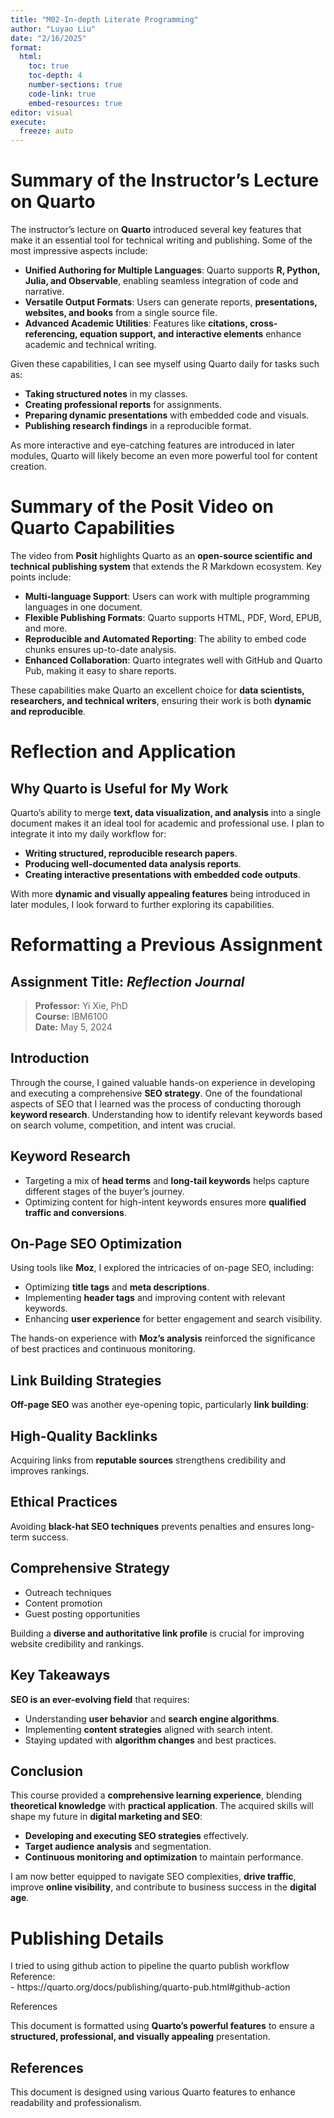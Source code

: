 ```yaml
---
title: "M02-In-depth Literate Programming"
author: "Luyao Liu"
date: "2/16/2025"
format: 
  html: 
    toc: true
    toc-depth: 4
    number-sections: true
    code-link: true
    embed-resources: true
editor: visual
execute: 
  freeze: auto
---
```


# Summary of the Instructor's Lecture on Quarto

The instructor’s lecture on **Quarto** introduced several key features that make it an essential tool for technical writing and publishing. Some of the most impressive aspects include:

-   **Unified Authoring for Multiple Languages**: Quarto supports **R, Python, Julia, and Observable**, enabling seamless integration of code and narrative.
-   **Versatile Output Formats**: Users can generate reports, **presentations, websites, and books** from a single source file.
-   **Advanced Academic Utilities**: Features like **citations, cross-referencing, equation support, and interactive elements** enhance academic and technical writing.

Given these capabilities, I can see myself using Quarto daily for tasks such as:

-   **Taking structured notes** in my classes.
-   **Creating professional reports** for assignments.
-   **Preparing dynamic presentations** with embedded code and visuals.
-   **Publishing research findings** in a reproducible format.

As more interactive and eye-catching features are introduced in later modules, Quarto will likely become an even more powerful tool for content creation.

# Summary of the Posit Video on Quarto Capabilities

The video from **Posit** highlights Quarto as an **open-source scientific and technical publishing system** that extends the R Markdown ecosystem. Key points include:

::: callout-note
-   **Multi-language Support**: Users can work with multiple programming languages in one document.
-   **Flexible Publishing Formats**: Quarto supports HTML, PDF, Word, EPUB, and more.
-   **Reproducible and Automated Reporting**: The ability to embed code chunks ensures up-to-date analysis.
-   **Enhanced Collaboration**: Quarto integrates well with GitHub and Quarto Pub, making it easy to share reports.
:::

These capabilities make Quarto an excellent choice for **data scientists, researchers, and technical writers**, ensuring their work is both **dynamic and reproducible**.

# Reflection and Application

## Why Quarto is Useful for My Work

Quarto's ability to merge **text, data visualization, and analysis** into a single document makes it an ideal tool for academic and professional use. I plan to integrate it into my daily workflow for:

-   **Writing structured, reproducible research papers**.
-   **Producing well-documented data analysis reports**.
-   **Creating interactive presentations with embedded code outputs**.

With more **dynamic and visually appealing features** being introduced in later modules, I look forward to further exploring its capabilities.

# Reformatting a Previous Assignment

## Assignment Title: *Reflection Journal*

> **Professor:** Yi Xie, PhD\
> **Course:** IBM6100\
> **Date:** May 5, 2024

## Introduction

Through the course, I gained valuable hands-on experience in developing and executing a comprehensive **SEO strategy**. One of the foundational aspects of SEO that I learned was the process of conducting thorough **keyword research**. Understanding how to identify relevant keywords based on search volume, competition, and intent was crucial.

## Keyword Research

-   Targeting a mix of **head terms** and **long-tail keywords** helps capture different stages of the buyer’s journey.
-   Optimizing content for high-intent keywords ensures more **qualified traffic and conversions**.

## On-Page SEO Optimization

Using tools like **Moz**, I explored the intricacies of on-page SEO, including:

::: callout-note
-   Optimizing **title tags** and **meta descriptions**.
-   Implementing **header tags** and improving content with relevant keywords.
-   Enhancing **user experience** for better engagement and search visibility.
:::

The hands-on experience with **Moz's analysis** reinforced the significance of best practices and continuous monitoring.

## Link Building Strategies

**Off-page SEO** was another eye-opening topic, particularly **link building**:

::: panel-tabset
## High-Quality Backlinks

Acquiring links from **reputable sources** strengthens credibility and improves rankings.

## Ethical Practices

Avoiding **black-hat SEO techniques** prevents penalties and ensures long-term success.

## Comprehensive Strategy

-   Outreach techniques
-   Content promotion
-   Guest posting opportunities
:::

Building a **diverse and authoritative link profile** is crucial for improving website credibility and rankings.

## Key Takeaways

**SEO is an ever-evolving field** that requires:

-   Understanding **user behavior** and **search engine algorithms**.
-   Implementing **content strategies** aligned with search intent.
-   Staying updated with **algorithm changes** and best practices.

## Conclusion

This course provided a **comprehensive learning experience**, blending **theoretical knowledge** with **practical application**. The acquired skills will shape my future in **digital marketing and SEO**:

-   **Developing and executing SEO strategies** effectively.
-   **Target audience analysis** and segmentation.
-   **Continuous monitoring and optimization** to maintain performance.

I am now better equipped to navigate SEO complexities, **drive traffic**, improve **online visibility**, and contribute to business success in the **digital age**.

# Publishing Details {#sec-publishing}

::: callout-note
I tried to using github action to pipeline the quarto publish workflow\
Reference:\
- https://quarto.org/docs/publishing/quarto-pub.html#github-action
:::

References

::: callout-important
This document is formatted using **Quarto's powerful features** to ensure a **structured, professional, and visually appealing** presentation.
:::

## References

::: callout-note
This document is designed using various Quarto features to enhance readability and professionalism.
:::